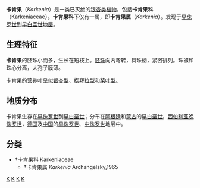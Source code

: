 {{Automatic taxobox
| taxon = Karkenia
| authority = Archangelsky, 1965
| name = 卡肯果属
| fossil_range=[[侏罗纪|早侏罗世]]-[[白垩纪|早白垩世]]
}}

'''卡肯果'''（''Karkenia''）是一类已灭绝的[[银杏目|银杏类]][[植物|植物]]，包括'''卡肯果科'''（Karkeniaceae）。'''卡肯果科'''下仅有一属，即'''卡肯果属'''（''Karkenia''）。发现于[[侏罗纪|早侏罗世]]到[[白垩纪|早白垩世]][[地层|地层]]。

==生理特征==
'''卡肯果'''的胚珠小而多，生长在短枝上。[[胚珠|胚珠]]向内弯转，具珠柄，紧密排列。珠被和珠心分离，大孢子膜薄。

卡肯果的营养叶呈[[似银杏属|似银杏型]]、[[楔拜拉属|楔拜拉型]]和[[桨叶属|桨叶型]]。

==地质分布==
卡肯果生存在[[侏罗纪|早侏罗世]]到[[白垩纪|早白垩世]]；分布在[[阿根廷|阿根廷]]和[[蒙古|蒙古]]的[[白垩纪|早白垩世]]，[[西伯利亚|西伯利亚]][[侏罗纪|晚侏罗世]]，[[德国|德国]]及[[中国|中国]]的[[侏罗纪|早侏罗世]]、[[侏罗纪|中侏罗世]]地层中。

==分类==
*†卡肯果科 Karkeniaceae
**†卡肯果属  ''Karkenia'' Archangelsky,1965
{{Taxonbar}}
[[Category:史前植物|K]]
[[Category:种子植物|K]]
[[Category:银杏目|K]]
[[Category:1965年描述的分类群|K]]
